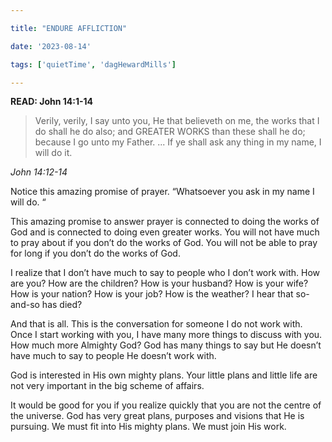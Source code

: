 ```yaml
---

title: "ENDURE AFFLICTION"

date: '2023-08-14'

tags: ['quietTime', 'dagHewardMills']

---
```


**READ: John 14:1-14**

>Verily, verily, I say unto you, He that believeth on me, the works that I do shall he do also; and GREATER WORKS than these shall he do; because I go unto my Father. ... If ye shall ask any thing in my name, I will do it. 

*John 14:12-14*

Notice this amazing promise of prayer. “Whatsoever you ask in my name I will do. “ 

This amazing promise to answer prayer is connected to doing the works of God and is connected to doing even greater works. You will not have much to pray about if you don’t do the works of God. You will not be able to pray for long if you don’t do the works of God. 

I realize that I don’t have much to say to people who I don’t work with. How are you? How are the children? How is your husband? How is your wife? How is your nation? How is your job? How is the weather? I hear that so-and-so has died? 

And that is all. This is the conversation for someone I do not work with. Once I start working with you, I have many more things to discuss with you. How much more Almighty God? God has many things to say but He doesn’t have much to say to people He doesn’t work with. 

God is interested in His own mighty plans. Your little plans and little life are not very important in the big scheme of affairs. 

It would be good for you if you realize quickly that you are not the centre of the universe. God has very great plans, purposes and visions that He is pursuing. We must fit into His mighty plans. We must join His work. 
